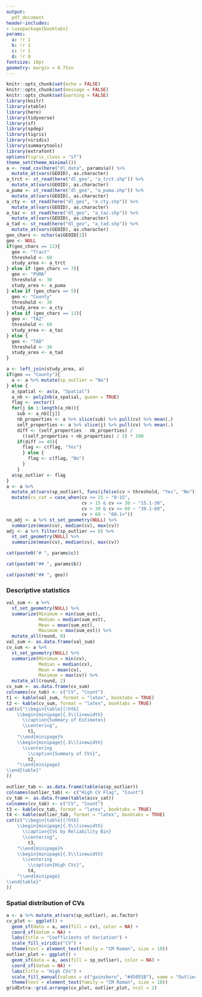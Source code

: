 ```yaml
---
output:
  pdf_document
header-includes:
- \usepackage{booktabs}
params:
  a: !r 1
  b: !r 1
  c: !r 1
  d: !r 0
fontsize: 10pt
geometry: margin = 0.75in
---
```


\setcounter{page}{`r params$d`}

```r
knitr::opts_chunk$set(echo = FALSE)
knitr::opts_chunk$set(message = FALSE)
knitr::opts_chunk$set(warning = FALSE)
library(knitr)
library(xtable)
library(here)
library(tidyverse)
library(sf)
library(spdep)
library(tigris)
library(viridis)
library(summarytools)
library(extrafont)
options(tigris_class = "sf")
theme_set(theme_minimal())
a <- read_csv(here("dl_data", params$a)) %>%
  mutate_at(vars(GEOID), as.character)
a_trct <- st_read(here("dl_geo", "a_trct.shp")) %>%
  mutate_at(vars(GEOID), as.character)
a_puma <- st_read(here("dl_geo", "a_puma.shp")) %>%
  mutate_at(vars(GEOID), as.character)
a_cty <- st_read(here("dl_geo", "a_cty.shp")) %>%
  mutate_at(vars(GEOID), as.character)
a_taz <- st_read(here("dl_geo", "a_taz.shp")) %>%
  mutate_at(vars(GEOID), as.character)
a_tad <- st_read(here("dl_geo", "a_tad.shp")) %>%
  mutate_at(vars(GEOID), as.character)
geo_chars <- nchar(a$GEOID[1])
geo <- NULL
if(geo_chars == 11){
  geo <- "Tract"
  threshold <- 60
  study_area <- a_trct
} else if (geo_chars == 7){
  geo <- "PUMA"
  threshold <- 30
  study_area <- a_puma
} else if (geo_chars == 5){
  geo <- "County"
  threshold <- 30
  study_area <- a_cty
} else if (geo_chars == 13){
  geo <- "TAZ"
  threshold <- 60
  study_area <- a_taz
} else {
  geo <- "TAD"
  threshold <- 30
  study_area <- a_tad
}
```

```r
a <- left_join(study_area, a)
if(geo == "County"){
  a <- a %>% mutate(sp_outlier = "No")
} else {
  a_spatial <- as(a, "Spatial")
  a_nb <- poly2nb(a_spatial, queen = TRUE)
  flag <- vector()
  for(j in 1:length(a_nb)){
    sub <- a_nb[[j]]
    nb_properties <- a %>% slice(sub) %>% pull(cv) %>% mean(.)
    self_properties <- a %>% slice(j) %>% pull(cv) %>% mean(.)
    diff <- (self_properties - nb_properties) /
      ((self_properties + nb_properties) / 2) * 100
    if(diff >= 40){
      flag <- c(flag, "Yes")
      } else {
        flag <- c(flag, "No")
      }
    }
  a$sp_outlier <- flag
}
a <- a %>%
  mutate_at(vars(sp_outlier), funs(ifelse(cv > threshold, "Yes", "No"))) %>%
  mutate(cv_cat = case_when(cv <= 15 ~ "0-15",
                            cv > 15 & cv <= 30 ~ "15.1-30",
                            cv > 30 & cv <= 60 ~ "30.1-60",
                            cv > 60 ~ "60.1+"))
no_adj <- a %>% st_set_geometry(NULL) %>%
  summarize(mean(cv), median(cv), max(cv))
adj <- a %>% filter(sp_outlier == 0) %>%
  st_set_geometry(NULL) %>%
  summarize(mean(cv), median(cv), max(cv))
```

```r
cat(paste0("# ", params$c))
```

```r
cat(paste0("## ", params$b))
```

```r
cat(paste0("## ", geo))
```

### Descriptive statistics
```r
val_sum <- a %>%
  st_set_geometry(NULL) %>%
  summarize(Minimum = min(sum_est),
            Median = median(sum_est),
            Mean = mean(sum_est),
            Maximum = max(sum_est)) %>%
  mutate_all(round, 0)
val_sum <- as.data.frame(val_sum)
cv_sum <- a %>%
  st_set_geometry(NULL) %>%
  summarize(Minimum = min(cv),
            Median = median(cv),
            Mean = mean(cv),
            Maximum = max(cv)) %>%
  mutate_all(round, 2)
cv_sum <- as.data.frame(cv_sum)
colnames(cv_tab) <- c("CV", "Count")
t1 <- kable(val_sum, format = "latex", booktabs = TRUE)
t2 <- kable(cv_sum, format = "latex", booktabs = TRUE)
cat(c("\\begin{table}[!htb]
    \\begin{minipage}{.5\\linewidth}
      \\caption{Summary of Estimates}
      \\centering",
        t1,
    "\\end{minipage}%
    \\begin{minipage}{.5\\linewidth}
      \\centering
        \\caption{Summary of CVs}",
        t2,
    "\\end{minipage} 
\\end{table}"
))  
```

```r
outlier_tab <- as.data.frame(table(a$sp_outlier))
colnames(outlier_tab) <- c("High CV Flag", "Count")
cv_tab <- as.data.frame(table(a$cv_cat))
colnames(cv_tab) <- c("CV", "Count")
t3 <- kable(cv_tab, format = "latex", booktabs = TRUE)
t4 <- kable(outlier_tab, format = "latex", booktabs = TRUE)
cat(c("\\begin{table}[!htb]
    \\begin{minipage}{.5\\linewidth}
      \\caption{CVs by Reliability Bin}
      \\centering",
        t3,
    "\\end{minipage}%
    \\begin{minipage}{.5\\linewidth}
      \\centering
        \\caption{High CVs}",
        t4,
    "\\end{minipage} 
\\end{table}"
))  
```

### Spatial distribution of CVs
```r
a <- a %>% mutate_at(vars(sp_outlier), as.factor)
cv_plot <- ggplot() +
  geom_sf(data = a, aes(fill = cv), color = NA) +
  coord_sf(datum = NA) +
  labs(title = "Coefficients of Variation") +
  scale_fill_viridis("CV") +
  theme(text = element_text(family = "CM Roman", size = 10))
outlier_plot <- ggplot() +
  geom_sf(data = a, aes(fill = sp_outlier), color = NA) +
  coord_sf(datum = NA) +
  labs(title = "High CVs") +
  scale_fill_manual(values = c("gainsboro", "#45055B"), name = "Outlier") +
  theme(text = element_text(family = "CM Roman", size = 10))
gridExtra::grid.arrange(cv_plot, outlier_plot, ncol = 2)
```
